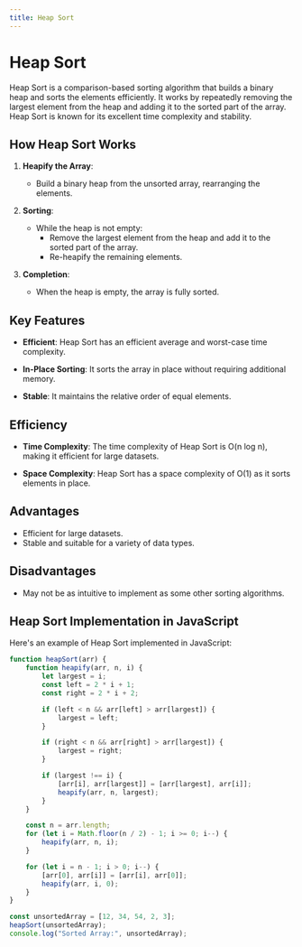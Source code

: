 ```yaml
---
title: Heap Sort
---
```


# Heap Sort

Heap Sort is a comparison-based sorting algorithm that builds a binary heap and sorts the elements efficiently. It works by repeatedly removing the largest element from the heap and adding it to the sorted part of the array. Heap Sort is known for its excellent time complexity and stability.

## How Heap Sort Works

1. **Heapify the Array**:
   - Build a binary heap from the unsorted array, rearranging the elements.

2. **Sorting**:
   - While the heap is not empty:
     - Remove the largest element from the heap and add it to the sorted part of the array.
     - Re-heapify the remaining elements.

3. **Completion**:
   - When the heap is empty, the array is fully sorted.

## Key Features

- **Efficient**: Heap Sort has an efficient average and worst-case time complexity.

- **In-Place Sorting**: It sorts the array in place without requiring additional memory.

- **Stable**: It maintains the relative order of equal elements.

## Efficiency

- **Time Complexity**: The time complexity of Heap Sort is O(n log n), making it efficient for large datasets.

- **Space Complexity**: Heap Sort has a space complexity of O(1) as it sorts elements in place.

## Advantages

- Efficient for large datasets.
- Stable and suitable for a variety of data types.

## Disadvantages

- May not be as intuitive to implement as some other sorting algorithms.

## Heap Sort Implementation in JavaScript

Here's an example of Heap Sort implemented in JavaScript:

```javascript filename="Sorting-Algo/hps.js"
function heapSort(arr) {
    function heapify(arr, n, i) {
        let largest = i;
        const left = 2 * i + 1;
        const right = 2 * i + 2;

        if (left < n && arr[left] > arr[largest]) {
            largest = left;
        }

        if (right < n && arr[right] > arr[largest]) {
            largest = right;
        }

        if (largest !== i) {
            [arr[i], arr[largest]] = [arr[largest], arr[i]];
            heapify(arr, n, largest);
        }
    }

    const n = arr.length;
    for (let i = Math.floor(n / 2) - 1; i >= 0; i--) {
        heapify(arr, n, i);
    }

    for (let i = n - 1; i > 0; i--) {
        [arr[0], arr[i]] = [arr[i], arr[0]];
        heapify(arr, i, 0);
    }
}

const unsortedArray = [12, 34, 54, 2, 3];
heapSort(unsortedArray);
console.log("Sorted Array:", unsortedArray);
